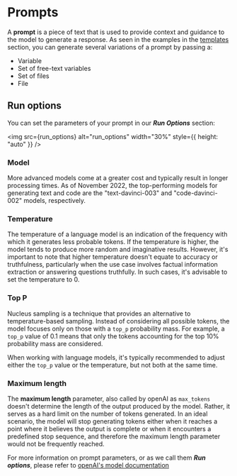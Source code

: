 
# Prompts

A **prompt** is a piece of text that is used to provide context and guidance to the model to generate a response.
As seen in the examples in the [templates](templates) section, you can generate several variations of a prompt by passing a:

- Variable
- Set of free-text variables
- Set of files
- File

## Run options

You can set the parameters of your prompt in our **_Run Options_** section:

<img
  src={run_options}
  alt="run_options"
  width="30%"
  style={{ height: "auto" }}
/>

### Model

More advanced models come at a greater cost and typically result in longer processing times.
As of November 2022, the top-performing models for generating text and code are the "text-davinci-003"
and "code-davinci-002" models, respectively.

### Temperature

The temperature of a language model is an indication of the frequency with which it generates less probable
tokens. If the temperature is higher, the model tends to produce more random and imaginative results.
However, it's important to note that higher temperature doesn't equate to accuracy or truthfulness,
particularly when the use case involves factual information extraction or answering questions truthfully.
In such cases, it's advisable to set the temperature to 0.

### Top P

Nucleus sampling is a technique that provides an alternative to temperature-based sampling. Instead of
considering all possible tokens, the model focuses only on those with a `top_p` probability mass. For example,
a `top_p` value of 0.1 means that only the tokens accounting for the top 10% probability mass are considered.

When working with language models, it's typically recommended to adjust either the `top_p` value or the
temperature, but not both at the same time.

### Maximum length

The **maximum length** parameter, also called by openAI as `max_tokens` doesn't determine the length of the output produced by the model. Rather,
it serves as a hard limit on the number of tokens generated. In an ideal scenario, the model will stop
generating tokens either when it reaches a point where it believes the output is complete or when it
encounters a predefined stop sequence, and therefore the maximum length parameter would not be frequently
reached.

For more information on prompt parameters, or as we call them **_Run options_**, please refer to [openAI's model documentation](https://platform.openai.com/docs/api-reference/completions/create#completions/create-model)
